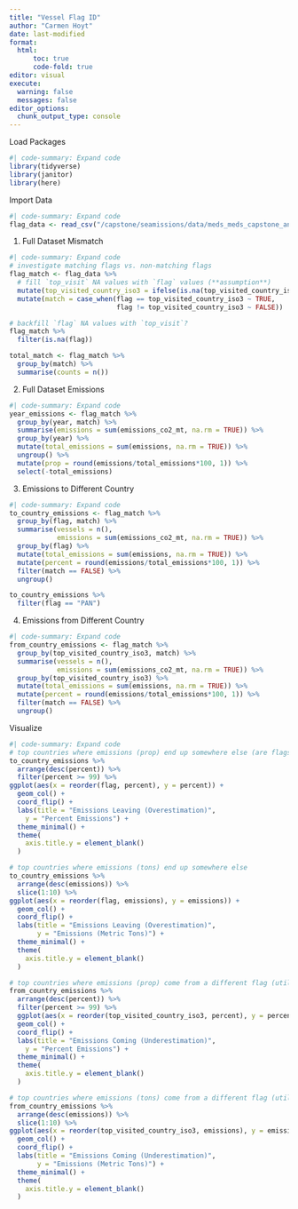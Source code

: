 ```yaml
---
title: "Vessel Flag ID"
author: "Carmen Hoyt"
date: last-modified
format:
  html:
      toc: true
      code-fold: true
editor: visual
execute:
  warning: false
  messages: false
editor_options: 
  chunk_output_type: console
---
```


Load Packages

```r
#| code-summary: Expand code
library(tidyverse)
library(janitor)
library(here)
```

Import Data

```r
#| code-summary: Expand code
flag_data <- read_csv("/capstone/seamissions/data/meds_meds_capstone_annual_vessel_flag_country_emissions_v20241121.csv", show_col_types = FALSE)
```

1.  Full Dataset Mismatch

```r
#| code-summary: Expand code
# investigate matching flags vs. non-matching flags
flag_match <- flag_data %>%
  # fill `top_visit` NA values with `flag` values (**assumption**)
  mutate(top_visited_country_iso3 = ifelse(is.na(top_visited_country_iso3), flag, top_visited_country_iso3)) %>%
  mutate(match = case_when(flag == top_visited_country_iso3 ~ TRUE,
                           flag != top_visited_country_iso3 ~ FALSE))

# backfill `flag` NA values with `top_visit`?
flag_match %>%
  filter(is.na(flag))

total_match <- flag_match %>%
  group_by(match) %>%
  summarise(counts = n())
```

2.  Full Dataset Emissions

```r
#| code-summary: Expand code
year_emissions <- flag_match %>%
  group_by(year, match) %>%
  summarise(emissions = sum(emissions_co2_mt, na.rm = TRUE)) %>%
  group_by(year) %>%
  mutate(total_emissions = sum(emissions, na.rm = TRUE)) %>%
  ungroup() %>%
  mutate(prop = round(emissions/total_emissions*100, 1)) %>%
  select(-total_emissions)
```

3.  Emissions to Different Country

```r
#| code-summary: Expand code
to_country_emissions <- flag_match %>%
  group_by(flag, match) %>%
  summarise(vessels = n(),
            emissions = sum(emissions_co2_mt, na.rm = TRUE)) %>%
  group_by(flag) %>%
  mutate(total_emissions = sum(emissions, na.rm = TRUE)) %>%
  mutate(percent = round(emissions/total_emissions*100, 1)) %>%
  filter(match == FALSE) %>%
  ungroup()

to_country_emissions %>%
  filter(flag == "PAN")
```

4.  Emissions from Different Country

```r
#| code-summary: Expand code
from_country_emissions <- flag_match %>%
  group_by(top_visited_country_iso3, match) %>%
  summarise(vessels = n(),
            emissions = sum(emissions_co2_mt, na.rm = TRUE)) %>%
  group_by(top_visited_country_iso3) %>%
  mutate(total_emissions = sum(emissions, na.rm = TRUE)) %>%
  mutate(percent = round(emissions/total_emissions*100, 1)) %>%
  filter(match == FALSE) %>%
  ungroup()
```

Visualize

```r
#| code-summary: Expand code
# top countries where emissions (prop) end up somewhere else (are flags of convenience)
to_country_emissions %>%
  arrange(desc(percent)) %>%
  filter(percent >= 99) %>%
ggplot(aes(x = reorder(flag, percent), y = percent)) +
  geom_col() +
  coord_flip() +
  labs(title = "Emissions Leaving (Overestimation)",
    y = "Percent Emissions") +
  theme_minimal() +
  theme(
    axis.title.y = element_blank()
  )

# top countries where emissions (tons) end up somewhere else
to_country_emissions %>%
  arrange(desc(emissions)) %>%
  slice(1:10) %>%
ggplot(aes(x = reorder(flag, emissions), y = emissions)) +
  geom_col() +
  coord_flip() +
  labs(title = "Emissions Leaving (Overestimation)",
       y = "Emissions (Metric Tons)") +
  theme_minimal() +
  theme(
    axis.title.y = element_blank()
  )

# top countries where emissions (prop) come from a different flag (utilize flags of convenience)
from_country_emissions %>%
  arrange(desc(percent)) %>%
  filter(percent >= 99) %>%
  ggplot(aes(x = reorder(top_visited_country_iso3, percent), y = percent)) +
  geom_col() +
  coord_flip() +
  labs(title = "Emissions Coming (Underestimation)",
    y = "Percent Emissions") +
  theme_minimal() +
  theme(
    axis.title.y = element_blank()
  )

# top countries where emissions (tons) come from a different flag (utilize flags of convenience)
from_country_emissions %>%
  arrange(desc(emissions)) %>%
  slice(1:10) %>%
ggplot(aes(x = reorder(top_visited_country_iso3, emissions), y = emissions)) +
  geom_col() +
  coord_flip() +
  labs(title = "Emissions Coming (Underestimation)",
       y = "Emissions (Metric Tons)") +
  theme_minimal() +
  theme(
    axis.title.y = element_blank()
  )
```
